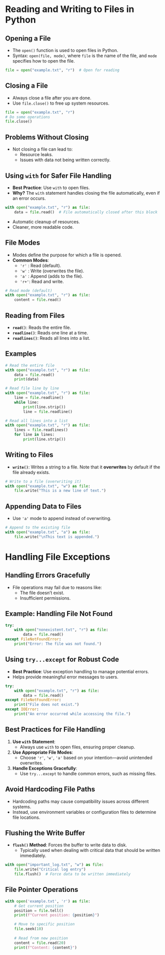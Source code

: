 # Reading and Writing to Files in Python

## Opening a File

- The `open()` function is used to open files in Python.
- Syntax: `open(file, mode)`, where `file` is the name of the file, and `mode` specifies how to open the file.

```python
file = open("example.txt", "r")  # Open for reading
```

## Closing a File

- Always close a file after you are done.
- Use `file.close()` to free up system resources.

```python
file = open("example.txt", "r")
# Do some operations
file.close()
```

## Problems Without Closing

- Not closing a file can lead to:
  - Resource leaks.
  - Issues with data not being written correctly.
  
## Using `with` for Safer File Handling

- **Best Practice**: Use `with` to open files.
- **Why?** The `with` statement handles closing the file automatically, even if an error occurs.

```python
with open("example.txt", "r") as file:
    data = file.read()  # File automatically closed after this block
```

::: {.notes}
- Automatic cleanup of resources.
- Cleaner, more readable code.
:::

## File Modes

- Modes define the purpose for which a file is opened.
- **Common Modes**:
  - `'r'` : Read (default).
  - `'w'` : Write (overwrites the file).
  - `'a'` : Append (adds to the file).
  - `'r+'`: Read and write.

```python
# Read mode (default)
with open("example.txt", "r") as file:
    content = file.read()
```

## Reading from Files

- **`read()`**: Reads the entire file.
- **`readline()`**: Reads one line at a time.
- **`readlines()`**: Reads all lines into a list.

## Examples

```python
# Read the entire file
with open("example.txt", "r") as file:
    data = file.read()
    print(data)

# Read file line by line
with open("example.txt", "r") as file:
    line = file.readline()
    while line:
        print(line.strip())
        line = file.readline()

# Read all lines into a list
with open("example.txt", "r") as file:
    lines = file.readlines()
    for line in lines:
        print(line.strip())
```

## Writing to Files

- **`write()`**: Writes a string to a file. Note that it **overwrites** by default if the file already exists.

```python
# Write to a file (overwriting it)
with open("example.txt", "w") as file:
    file.write("This is a new line of text.")
```

## Appending Data to Files

- Use `'a'` mode to append instead of overwriting.

```python
# Append to the existing file
with open("example.txt", "a") as file:
    file.write("\nThis text is appended.")
```

# Handling File Exceptions

## Handling Errors Gracefully

- File operations may fail due to reasons like:
  - The file doesn't exist.
  - Insufficient permissions.

## Example: Handling File Not Found

```python
try:
    with open("nonexistent.txt", "r") as file:
        data = file.read()
except FileNotFoundError:
    print("Error: The file was not found.")
```

## Using `try...except` for Robust Code

- **Best Practice**: Use exception handling to manage potential errors.
- Helps provide meaningful error messages to users.

```python
try:
    with open("example.txt", "r") as file:
        data = file.read()
except FileNotFoundError:
    print("File does not exist.")
except IOError:
    print("An error occurred while accessing the file.")
```

## Best Practices for File Handling

1. **Use `with` Statement**:
   - Always use `with` to open files, ensuring proper cleanup.

2. **Use Appropriate File Modes**:
   - Choose `'r'`, `'w'`, `'a'` based on your intention—avoid unintended overwrites.

3. **Handle Exceptions Gracefully**:
   - Use `try...except` to handle common errors, such as missing files.

## Avoid Hardcoding File Paths

- Hardcoding paths may cause compatibility issues across different systems.
- Instead, use environment variables or configuration files to determine file locations.

## Flushing the Write Buffer

- **`flush()` Method**: Forces the buffer to write data to disk.
  - Typically used when dealing with critical data that should be written immediately.

```python
with open("important_log.txt", "w") as file:
    file.write("Critical log entry")
    file.flush()  # Force data to be written immediately
```

## File Pointer Operations

```python
with open('example.txt', 'r') as file:
    # Get current position
    position = file.tell()
    print(f"Current position: {position}")

    # Move to specific position
    file.seek(10)
    
    # Read from new position
    content = file.read(20)
    print(f"Content: {content}")
```